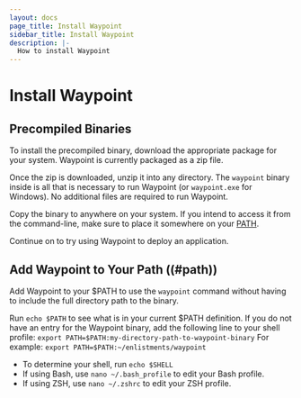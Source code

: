 ```yaml
---
layout: docs
page_title: Install Waypoint
sidebar_title: Install Waypoint
description: |-
  How to install Waypoint
---
```


# Install Waypoint

## Precompiled Binaries

To install the precompiled binary, download the appropriate package for your system. Waypoint is currently packaged as a zip file.

Once the zip is downloaded, unzip it into any directory. The `waypoint` binary inside is all that is necessary to run Waypoint (or `waypoint.exe` for Windows). No additional files are required to run Waypoint.

Copy the binary to anywhere on your system. If you intend to access it from the command-line, make sure to place it somewhere on your [PATH](#path).

Continue on to try using Waypoint to deploy an application.

## Add Waypoint to Your Path ((#path))

Add Waypoint to your \$PATH to use the `waypoint` command
without having to include the full directory path to the binary.

Run `echo $PATH` to see what is in your current \$PATH definition. If you do not have an entry for the Waypoint binary, add the following line to your shell profile:
`export PATH=$PATH:my-directory-path-to-waypoint-binary`
For example: `export PATH=$PATH:~/enlistments/waypoint`

- To determine your shell, run `echo $SHELL`
- If using Bash, use `nano ~/.bash_profile` to edit your Bash profile.
- If using ZSH, use `nano ~/.zshrc` to edit your ZSH profile.
